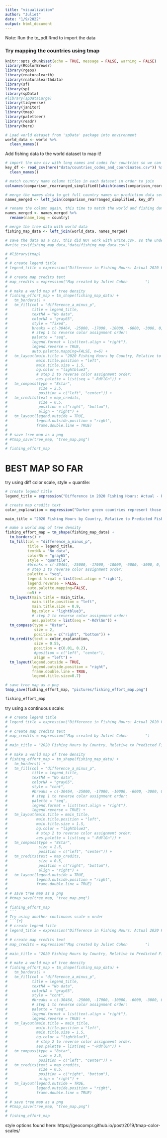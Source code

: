 ```yaml
---
title: "visualization"
author: "Juliet"
date: "1/9/2022"
output: html_document
---
```


Note: Run the to_pdf.Rmd to import the data

### Try mapping the countries using tmap

```r
knitr::opts_chunk$set(echo = TRUE, message = FALSE, warning = FALSE)
library(RColorBrewer)
library(rgeos)
library(rnaturalearth)
library(rnaturalearthdata)
library(sf)
library(sp)
library(spData)
#library(spDataLarge)
library(tidyverse)
library(janitor)
library(tmap)
library(paletteer)
library(readr)
library(here)
```

```r
# Load world dataset from 'spData' package into environment
world_data <- world %>% 
  clean_names()
```

Add fishing data to the world dataset to map it!

```r
# import the new csv with long names and codes for countries so we can do a join later
key_df <- read_csv(here("data/countries_codes_and_coordinates.csv")) %>% 
  clean_names()
```

```r
# match country name column titles in each dataset in order to join
colnames(comparison_rearranged_simplified)[which(names(comparison_rearranged_simplified) == "flag_gfw")] <- "alpha_3_code"

# merge the names data to get full country names on prediction data set before combining fishing predictions with world data
names_merged <- left_join(comparison_rearranged_simplified, key_df)

# rename the column again, this time to match the world and fishing data to map
names_merged <- names_merged %>% 
  rename(name_long = country)

# merge the tree data with world data
fishing_map_data <- left_join(world_data, names_merged)

# save the data as a csv, this did NOT work with write.csv, so the underscore is important
#write_csv(fishing_map_data,"data/fishing_map_data.csv")

```

```r
# #library(tmap)
# 
# # create legend title
# legend_title = expression("Difference in Fishing Hours: Actual 2020 Fishing Hours - Predicted 2020 Fishing Hours")
# 
# # create map credits text
# map_credits = expression("Map created by Juliet Cohen        ")
# 
# # make a world map of tree density
# fishing_effort_map = tm_shape(fishing_map_data) + 
#   tm_borders() + 
#   tm_fill(col = "difference_a_minus_p", 
#           title = legend_title,
#           textNA = "No data",
#           colorNA = "gray65",
#           style = "fixed",
#           breaks = c(-30464, -25000, -17000, -10000, -6000, -3000, 0, 500, 1958),
#           # step 1 to reverse color assignment order:
#           palette = "seq",
#           legend.format = list(text.align = "right"),
#           legend.reverse = TRUE,
#           auto.palette.mapping=FALSE, n=6) +
#   tm_layout(main.title = "2020 Fishing Hours by Country, Relative to Predicted Fishing Hours Based on Historical Trend", 
#             main.title.position = "left",
#             main.title.size = 1.5,
#             bg.color = "lightblue3",
#             # step 2 to reverse color assignment order:
#             aes.palette = list(seq = "-RdYlGn")) +
#   tm_compass(type = "8star",
#              size = 2.5,
#              position = c("left", "center")) +
#   tm_credits(text = map_credits,
#              size = 0.5,
#              position = c("right", "bottom"),
#              align = "right") +
#   tm_layout(legend.outside = TRUE,
#             legend.outside.position = "right",
#             frame.double.line = TRUE)
# 
# # save tree map as a png
# #tmap_save(tree_map, "tree_map.png")
# 
# fishing_effort_map
```

# BEST MAP SO FAR
try using diff color scale, style = quantile:
```r
# create legend title
legend_title = expression("Difference in 2020 Fishing Hours: Actual - Predicted")

# create map credits text
color_explanation = expression("Darker green countries represent those that\n reduced their fishing hours during the 2020\n Covid-19 pandemic, and lighter countries\n represent those that increased their fishing\n hours during the 2020 Covid-19 pandemic.")

main_title = "2020 Fishing Hours by Country, Relative to Predicted Fishing Hours Based on Historical Trend"

# make a world map of tree density
fishing_effort_map = tm_shape(fishing_map_data) + 
  tm_borders() + 
  tm_fill(col = "difference_a_minus_p", 
          title = legend_title,
          textNA = "No data",
          colorNA = "gray65",
          style = "quantile",
          #breaks = c(-30464, -25000, -17000, -10000, -6000, -3000, 0, 500, 1958),
          # step 1 to reverse color assignment order:
          palette = "seq",
          legend.format = list(text.align = "right"),
          legend.reverse = FALSE,
          auto.palette.mapping=FALSE,
          n=5) +
  tm_layout(main.title = main_title, 
            main.title.position = "left",
            main.title.size = 0.9,
            bg.color = "lightblue3",
            # step 2 to reverse color assignment order:
            aes.palette = list(seq = "-RdYlGn")) +
  tm_compass(type = "8star",
             size = 2,
             position = c("right", "bottom")) +
  tm_credits(text = color_explanation,
             size = 0.55,
             position = c(0.01, 0.2),
             #position = c("left", "center"),
             align = "left") +
  tm_layout(legend.outside = TRUE,
            legend.outside.position = "right",
            frame.double.line = TRUE,
            legend.title.size=0.7)

# save tree map as a png
tmap_save(fishing_effort_map, "pictures/fishing_effort_map.png")

fishing_effort_map
```
try using a continuous scale:
```r
# # create legend title
# legend_title = expression("Difference in Fishing Hours: Actual 2020 Fishing Hours - Predicted 2020 Fishing Hours")
# 
# # create map credits text
# map_credits = expression("Map created by Juliet Cohen        ")
# 
# main_title = "2020 Fishing Hours by Country, Relative to Predicted Fishing Hours Based on Historical Trend"
# 
# # make a world map of tree density
# fishing_effort_map = tm_shape(fishing_map_data) + 
#   tm_borders() + 
#   tm_fill(col = "difference_a_minus_p", 
#           title = legend_title,
#           textNA = "No data",
#           colorNA = "gray65",
#           style = "cont",
#           #breaks = c(-30464, -25000, -17000, -10000, -6000, -3000, 0, 500, 1958),
#           # step 1 to reverse color assignment order:
#           palette = "seq",
#           legend.format = list(text.align = "right"),
#           legend.reverse = TRUE) +
#   tm_layout(main.title = main_title, 
#             main.title.position = "left",
#             main.title.size = 1.5,
#             bg.color = "lightblue3",
#             # step 2 to reverse color assignment order:
#             aes.palette = list(seq = "-RdYlGn")) +
#   tm_compass(type = "8star",
#              size = 2.5,
#              position = c("left", "center")) +
#   tm_credits(text = map_credits,
#              size = 0.5,
#              position = c("right", "bottom"),
#              align = "right") +
#   tm_layout(legend.outside = TRUE,
#             legend.outside.position = "right",
#             frame.double.line = TRUE)
# 
# # save tree map as a png
# #tmap_save(tree_map, "tree_map.png")
# 
# fishing_effort_map
# ```
# Try using another continuous scale = order
# ```{r}
# # create legend title
# legend_title = expression("Difference in Fishing Hours: Actual 2020 Fishing Hours - Predicted 2020 Fishing Hours")
# 
# # create map credits text
# map_credits = expression("Map created by Juliet Cohen        ")
# 
# main_title = "2020 Fishing Hours by Country, Relative to Predicted Fishing Hours Based on Historical Trend"
# 
# # make a world map of tree density
# fishing_effort_map = tm_shape(fishing_map_data) + 
#   tm_borders() + 
#   tm_fill(col = "difference_a_minus_p", 
#           title = legend_title,
#           textNA = "No data",
#           colorNA = "gray65",
#           style = "cont",
#           #breaks = c(-30464, -25000, -17000, -10000, -6000, -3000, 0, 500, 1958),
#           # step 1 to reverse color assignment order:
#           palette = "seq",
#           legend.format = list(text.align = "right"),
#           legend.reverse = TRUE) +
#   tm_layout(main.title = main_title, 
#             main.title.position = "left",
#             main.title.size = 1.5,
#             bg.color = "lightblue3",
#             # step 2 to reverse color assignment order:
#             aes.palette = list(seq = "-RdYlGn")) +
#   tm_compass(type = "8star",
#              size = 2.5,
#              position = c("left", "center")) +
#   tm_credits(text = map_credits,
#              size = 0.5,
#              position = c("right", "bottom"),
#              align = "right") +
#   tm_layout(legend.outside = TRUE,
#             legend.outside.position = "right",
#             frame.double.line = TRUE)
# 
# # save tree map as a png
# #tmap_save(tree_map, "tree_map.png")
# 
# fishing_effort_map
```

style options found here: https://geocompr.github.io/post/2019/tmap-color-scales/













